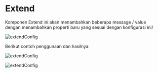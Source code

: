 # Extend

Komponen Extend ini akan menambahkan beberapa message / value dengan menambahkan properti baru yang sesuai dengan konfigurasi ini/

![extendConfig](/images/common/extend/1Config.png)

Berikut contoh penggunaan dan hasilnya

![extendConfig](/images/common/extend/extendConfig.png)

![extendConfig](/images/common/extend/extendFlow.png)
